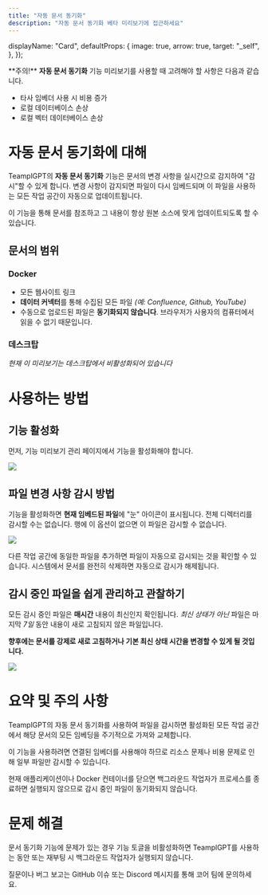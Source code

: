 ```yaml
---
title: "자동 문서 동기화"
description: "자동 문서 동기화 베타 미리보기에 접근하세요"
---
```


  displayName: "Card",
  defaultProps: {
    image: true,
    arrow: true,
    target: "_self",
  },
});

<style global jsx>{`
  img {
    aspect-ratio: 16/9;
    object-fit: fit;
    border-radius: 20px;
  }
`}</style>

<Callout type="warning">
  **주의!** <b>자동 문서 동기화</b> 기능 미리보기를 사용할 때 고려해야 할 사항은 다음과 같습니다.

- 타사 임베더 사용 시 비용 증가
- 로컬 데이터베이스 손상
- 로컬 벡터 데이터베이스 손상

</Callout>

# 자동 문서 동기화에 대해

TeamplGPT의 <b>자동 문서 동기화</b> 기능은 문서의 변경 사항을 실시간으로 감지하여 "감시"할 수 있게 합니다. 변경 사항이 감지되면 파일이 다시 임베드되며 이 파일을 사용하는 모든 작업 공간이 자동으로 업데이트됩니다.

이 기능을 통해 문서를 참조하고 그 내용이 항상 원본 소스에 맞게 업데이트되도록 할 수 있습니다.

## 문서의 범위

### Docker

- 모든 웹사이트 링크
- <b>데이터 커넥터</b>를 통해 수집된 모든 파일 _(예: Confluence, Github, YouTube)_
- 수동으로 업로드된 파일은 **동기화되지 않습니다**. 브라우저가 사용자의 컴퓨터에서 읽을 수 없기 때문입니다.

### 데스크탑

_현재 이 미리보기는 데스크탑에서 비활성화되어 있습니다_

# 사용하는 방법

## 기능 활성화

먼저, 기능 미리보기 관리 페이지에서 기능을 활성화해야 합니다.

<Image
  src="/images/beta-preview/live-document-sync/enable.png"
  height={1080}
  width={1920}
  quality={100}
/>

## 파일 변경 사항 감시 방법

기능을 활성화하면 **현재 임베드된 파일**에 "눈" 아이콘이 표시됩니다. 전체 디렉터리를 감시할 수는 없습니다. 행에 이 옵션이 없으면 이 파일은 감시할 수 없습니다.

<Image
  src="/images/beta-preview/live-document-sync/watch.png"
  height={1080}
  width={1920}
  quality={100}
/>

다른 작업 공간에 동일한 파일을 추가하면 파일이 자동으로 감시되는 것을 확인할 수 있습니다. 시스템에서 문서를 완전히 삭제하면 자동으로 감시가 해제됩니다.

## 감시 중인 파일을 쉽게 관리하고 관찰하기

모든 감시 중인 파일은 **매시간** 내용이 최신인지 확인됩니다. _최신 상태가 아닌_ 파일은 마지막 _7일_ 동안 내용이 새로 고침되지 않은 파일입니다.

**향후에는 문서를 강제로 새로 고침하거나 기본 최신 상태 시간을 변경할 수 있게 될 것입니다.**

<Image
  src="/images/beta-preview/live-document-sync/manage.png"
  height={1080}
  width={1920}
  quality={100}
/>

# 요약 및 주의 사항

TeamplGPT의 자동 문서 동기화를 사용하여 파일을 감시하면 활성화된 모든 작업 공간에서 해당 문서의 모든 임베딩을 주기적으로 가져와 교체합니다.

이 기능을 사용하려면 연결된 임베더를 사용해야 하므로 리소스 문제나 비용 문제로 인해 일부 파일만 감시할 수 있습니다.

현재 애플리케이션이나 Docker 컨테이너를 닫으면 백그라운드 작업자가 프로세스를 종료하면 실행되지 않으므로 감시 중인 파일이 동기화되지 않습니다.

# 문제 해결

문서 동기화 기능에 문제가 있는 경우 기능 토글을 비활성화하면 TeamplGPT를 사용하는 동안 또는 재부팅 시 백그라운드 작업자가 실행되지 않습니다.

질문이나 버그 보고는 GitHub 이슈 또는 Discord 메시지를 통해 코어 팀에 문의하세요.
